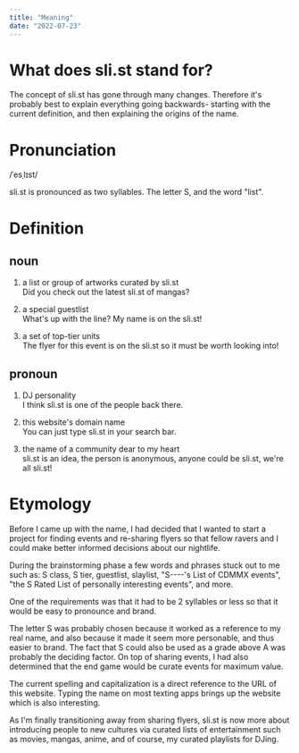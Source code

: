 ```yaml
---
title: "Meaning"
date: "2022-07-23"
---
```


# What does sli.st stand for?

The concept of sli.st has gone through many changes. Therefore it's probably best to explain everything going backwards- starting with the current definition, and then explaining the origins of the name.

# Pronunciation

/ˈesˌlɪst/

sli.st is pronounced as two syllables. The letter S, and the word "list".

# Definition

## noun

1. a list or group of artworks curated by sli.st  
   Did you check out the latest sli.st of mangas?

2. a special guestlist  
   What's up with the line? My name is on the sli.st!

3. a set of top-tier units  
   The flyer for this event is on the sli.st so it must be worth looking into!

## pronoun

1. DJ personality  
   I think sli.st is one of the people back there.

2. this website's domain name  
   You can just type sli.st in your search bar.

3. the name of a community dear to my heart  
   sli.st is an idea, the person is anonymous, anyone could be sli.st, we're all sli.st!

# Etymology

Before I came up with the name, I had decided that I wanted to start a project for finding events and re-sharing flyers so that fellow ravers and I could make better informed decisions about our nightlife.

During the brainstorming phase a few words and phrases stuck out to me such as: S class, S tier, guestlist, slaylist, "S----'s List of CDMMX events", "the S Rated List of personally interesting events", and more.

One of the requirements was that it had to be 2 syllables or less so that it would be easy to pronounce and brand.

The letter S was probably chosen because it worked as a reference to my real name, and also because it made it seem more personable, and thus easier to brand. The fact that S could also be used as a grade above A was probably the deciding factor. On top of sharing events, I had also determined that the end game would be curate events for maximum value.

The current spelling and capitalization is a direct reference to the URL of this website. Typing the name on most texting apps brings up the website which is also interesting.

As I'm finally transitioning away from sharing flyers, sli.st is now more about introducing people to new cultures via curated lists of entertainment such as movies, mangas, anime, and of course, my curated playlists for DJing.
